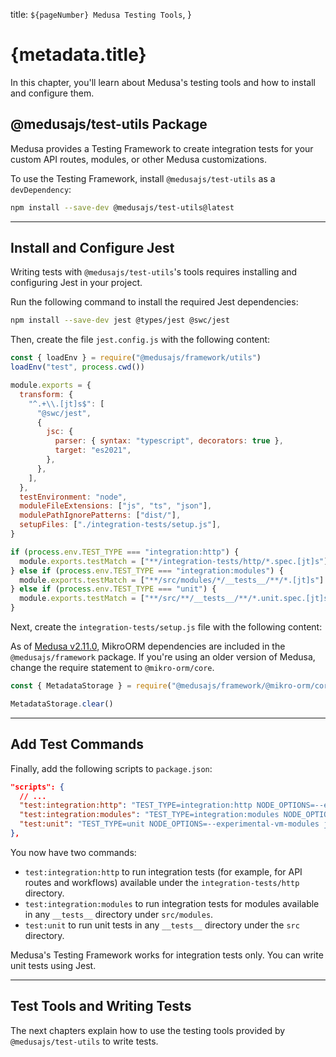   title: `${pageNumber} Medusa Testing Tools`,
}

# {metadata.title}

In this chapter, you'll learn about Medusa's testing tools and how to install and configure them.

## @medusajs/test-utils Package

Medusa provides a Testing Framework to create integration tests for your custom API routes, modules, or other Medusa customizations.

To use the Testing Framework, install `@medusajs/test-utils` as a `devDependency`:

```bash npm2yarn
npm install --save-dev @medusajs/test-utils@latest
```

---

## Install and Configure Jest

Writing tests with `@medusajs/test-utils`'s tools requires installing and configuring Jest in your project.

Run the following command to install the required Jest dependencies:

```bash npm2yarn
npm install --save-dev jest @types/jest @swc/jest
```

Then, create the file `jest.config.js` with the following content:

```js title="jest.config.js"
const { loadEnv } = require("@medusajs/framework/utils")
loadEnv("test", process.cwd())

module.exports = {
  transform: {
    "^.+\\.[jt]s$": [
      "@swc/jest",
      {
        jsc: {
          parser: { syntax: "typescript", decorators: true },
          target: "es2021",
        },
      },
    ],
  },
  testEnvironment: "node",
  moduleFileExtensions: ["js", "ts", "json"],
  modulePathIgnorePatterns: ["dist/"],
  setupFiles: ["./integration-tests/setup.js"],
}

if (process.env.TEST_TYPE === "integration:http") {
  module.exports.testMatch = ["**/integration-tests/http/*.spec.[jt]s"]
} else if (process.env.TEST_TYPE === "integration:modules") {
  module.exports.testMatch = ["**/src/modules/*/__tests__/**/*.[jt]s"]
} else if (process.env.TEST_TYPE === "unit") {
  module.exports.testMatch = ["**/src/**/__tests__/**/*.unit.spec.[jt]s"]
}
```

Next, create the `integration-tests/setup.js` file with the following content:

<Note>

As of [Medusa v2.11.0](https://github.com/medusajs/medusa/releases/tag/v2.11.0), MikroORM dependencies are included in the `@medusajs/framework` package. If you're using an older version of Medusa, change the require statement to `@mikro-orm/core`.

</Note>

```js title="integration-tests/setup.js"
const { MetadataStorage } = require("@medusajs/framework/@mikro-orm/core")

MetadataStorage.clear()
```

---

## Add Test Commands

Finally, add the following scripts to `package.json`:

```json title="package.json"
"scripts": {
  // ...
  "test:integration:http": "TEST_TYPE=integration:http NODE_OPTIONS=--experimental-vm-modules jest --silent=false --runInBand --forceExit",
  "test:integration:modules": "TEST_TYPE=integration:modules NODE_OPTIONS=--experimental-vm-modules jest --silent=false --runInBand --forceExit",
  "test:unit": "TEST_TYPE=unit NODE_OPTIONS=--experimental-vm-modules jest --silent --runInBand --forceExit"
},
```

You now have two commands:

- `test:integration:http` to run integration tests (for example, for API routes and workflows) available under the `integration-tests/http` directory.
- `test:integration:modules` to run integration tests for modules available in any `__tests__` directory under `src/modules`.
- `test:unit` to run unit tests in any `__tests__` directory under the `src` directory.

<Note>

Medusa's Testing Framework works for integration tests only. You can write unit tests using Jest.

</Note>

---

## Test Tools and Writing Tests

The next chapters explain how to use the testing tools provided by `@medusajs/test-utils` to write tests.
